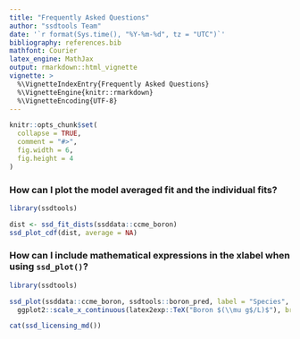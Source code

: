 ```yaml
---
title: "Frequently Asked Questions"
author: "ssdtools Team"
date: '`r format(Sys.time(), "%Y-%m-%d", tz = "UTC")`'
bibliography: references.bib
mathfont: Courier
latex_engine: MathJax
output: rmarkdown::html_vignette
vignette: >
  %\VignetteIndexEntry{Frequently Asked Questions}
  %\VignetteEngine{knitr::rmarkdown}
  %\VignetteEncoding{UTF-8}
---
```


```r
knitr::opts_chunk$set(
  collapse = TRUE,
  comment = "#>",
  fig.width = 6,
  fig.height = 4
)
```

### How can I plot the model averaged fit and the individual fits?

```r
library(ssdtools)

dist <- ssd_fit_dists(ssddata::ccme_boron)
ssd_plot_cdf(dist, average = NA)
```

### How can I include mathematical expressions in the xlabel when using `ssd_plot()`?

```r
library(ssdtools)

ssd_plot(ssddata::ccme_boron, ssdtools::boron_pred, label = "Species", shape = "Group") +
  ggplot2::scale_x_continuous(latex2exp::TeX("Boron $(\\mu g$/L)$"), breaks = c(1, 10, 100, 1000, 10000))
```

<div id="refs"></div>

```r
cat(ssd_licensing_md())
```

